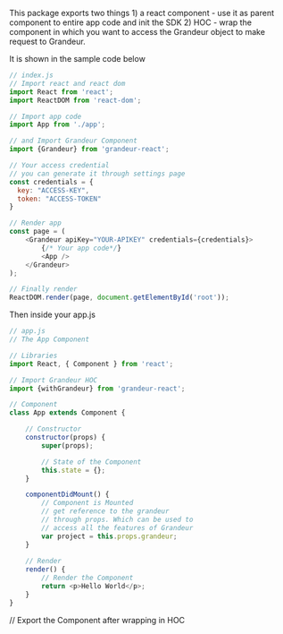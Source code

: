 This package exports two things 1) a react component - use it as parent component to entire app code and init the SDK 2) HOC - wrap the component in which you want to access the Grandeur object to make request to Grandeur.

It is shown in the sample code below

```js
// index.js
// Import react and react dom
import React from 'react';
import ReactDOM from 'react-dom';

// Import app code
import App from './app';

// and Import Grandeur Component
import {Grandeur} from 'grandeur-react';

// Your access credential
// you can generate it through settings page
const credentials = {
  key: "ACCESS-KEY",
  token: "ACCESS-TOKEN"
}

// Render app
const page = (
    <Grandeur apiKey="YOUR-APIKEY" credentials={credentials}>
        {/* Your app code*/}
        <App />
    </Grandeur>
);

// Finally render
ReactDOM.render(page, document.getElementById('root'));
```

Then inside your app.js

```js
// app.js
// The App Component

// Libraries
import React, { Component } from 'react';

// Import Grandeur HOC
import {withGrandeur} from 'grandeur-react';

// Component
class App extends Component {

    // Constructor
    constructor(props) {
        super(props);

        // State of the Component
        this.state = {};
    }

    componentDidMount() {
        // Component is Mounted
        // get reference to the grandeur
        // through props. Which can be used to 
        // access all the features of Grandeur
        var project = this.props.grandeur;
    }
    
    // Render
    render() { 
        // Render the Component
        return <p>Hello World</p>;
    }
}
```

// Export the Component after wrapping in HOC
